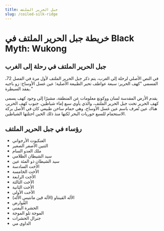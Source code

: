 ```yaml
---
title: جبل الحرير الملتف
slug: /coiled-silk-ridge
---
```


# خريطة جبل الحرير الملتف في Black Myth: Wukong

## جبل الحرير الملتف في رحلة إلى الغرب

في النص الأصلي لرحلة إلى الغرب، يتم ذكر جبل الحرير الملتف لأول مرة في الفصل 72، المسمى "كهف الحرير: سبعة عواطف تحير الطبيعة الأصلية؛ عين غسل الأوساخ: زو باجيه يفقد السيطرة."

يقدم الأرض المقدسة لسان ووكونغ معلومات عن المنطقة، مشيرًا إلى وجود كهف يسمى كهف الحرير تحت جبل الحرير الملتف، والذي يأوي سبع إماء شياطين. جنوب كهف الحرير، هناك عين تُعرف باسم عين غسل الأوساخ، وهي حمام ساخن طبيعي كان في الأصل بركة الاستحمام للسبع حوريات البحر لكنها منذ ذلك الحين احتلتها الشياطين.

## رؤساء في جبل الحرير الملتف

- العنكبوت الأرجواني
- التنين الأصفر الصغير
- ملك العدو السام
- سيد الشيطان الظلامي
- سيد الشيطان ذو المئة عين
- الأخت السادسة
- الأخت الخامسة
- الأخت الرابعة
- الأخت الثالثة
- الأخت الثانية
- الأخت الأولى
- الأله القينتاو (الأله قين مانتيس الأله)
- القُوارض
- الحشرة اليمنى
- الموجة تلو الموجة
- جنرال الحشرات
- الداوي مي